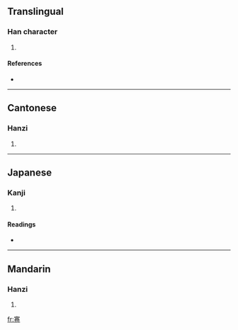 ==Translingual==

===Han character===
{{Han char|rn=40|rad=宀|as=09|sn=12|four=3071<sub>2</sub>|canj=十廿金山 (JTCU)}}

# {{defn|Han|sort=宀09}}

====References====
* {{Han ref|kx=0288.230|dkj=07226|dj=0571.180|hdz=20942.010|uh=5BCB|ud=23499|bh=D8D2|bd=55506}}

----

==Cantonese==

===Hanzi===
{{yue-hanzi|jyut=|y=gin2}}

# {{defn|Cantonese|sort=宀09}}

----

==Japanese==

===Kanji===
{{ja-kanji|grade=|rs=宀09}}

# {{defn|Japanese|sort=宀09}}

====Readings====
* {{ja-readings|on=[[けん]] (ken)|kun=}}

----

==Mandarin==

===Hanzi===
{{cmn-hanzi|pin=[[jiǎn]] ([[jian3]])|wg=chien<sup>3</sup>}}

# {{defn|Mandarin|sort=宀09}}

[[fr:寋]]
